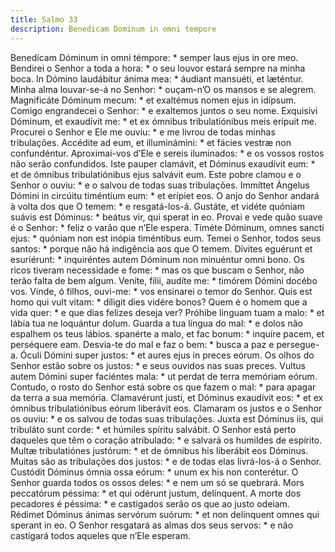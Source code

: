 ```yaml
---
title: Salmo 33
description: Benedicam Dominum in omni tempore
---
```


<div class="grid grid-cols-2 gap-5">
  <span class="text-justify">
    Benedícam Dóminum in omni témpore: * semper laus ejus in ore meo.
  </span>
  <span class="text-justify">
    Bendirei o Senhor a toda a hora: * o seu louvor estará sempre na minha boca.
  </span>
  <span class="text-justify">
    In Dómino laudábitur ánima mea: * áudiant mansuéti, et læténtur.
  </span>
  <span class="text-justify">
    Minha alma louvar-se-á no Senhor: * ouçam-n’O os mansos e se alegrem.
  </span>
  <span class="text-justify">
    Magnificáte Dóminum mecum: * et exaltémus nomen ejus in idípsum.
  </span>
  <span class="text-justify">
    Comigo engrandecei o Senhor: * e exaltemos juntos o seu nome.
  </span>
  <span class="text-justify">
    Exquisívi Dóminum, et exaudívit me: * et ex ómnibus tribulatiónibus meis
    erípuit me.
  </span>
  <span class="text-justify">
    Procurei o Senhor e Ele me ouviu: * e me livrou de todas minhas tribulações.
  </span>
  <span class="text-justify">
    Accédite ad eum, et illuminámini: * et fácies vestræ non confundéntur.
  </span>
  <span class="text-justify">
    Aproximai-vos d’Ele e sereis iluminados: * e os vossos rostos não serão
    confundidos.
  </span>
  <span class="text-justify">
    Iste pauper clamávit, et Dóminus exaudívit eum: * et de ómnibus
    tribulatiónibus ejus salvávit eum.
  </span>
  <span class="text-justify">
    Este pobre clamou e o Senhor o ouviu: * e o salvou de todas suas
    tribulações.
  </span>
  <span class="text-justify">
    Immíttet Ángelus Dómini in circúitu timéntium eum: * et erípiet eos.
  </span>
  <span class="text-justify">
    O anjo do Senhor andará à volta dos que O temem: * e resgatá-los-á.
  </span>
  <span class="text-justify">
    Gustáte, et vidéte quóniam suávis est Dóminus: * beátus vir, qui sperat in
    eo.
  </span>
  <span class="text-justify">
    Provai e vede quão suave é o Senhor: * feliz o varão que n’Ele espera.
  </span>
  <span class="text-justify">
    Timéte Dóminum, omnes sancti ejus: * quóniam non est inópia timéntibus eum.
  </span>
  <span class="text-justify">
    Temei o Senhor, todos seus santos: * porque não há indigência aos que O
    temem.
  </span>
  <span class="text-justify">
    Dívites eguérunt et esuriérunt: * inquiréntes autem Dóminum non minuéntur
    omni bono.
  </span>
  <span class="text-justify">
    Os ricos tiveram necessidade e fome: * mas os que buscam o Senhor, não terão
    falta de bem algum.
  </span>
  <span class="text-justify">
    Veníte, fílii, audíte me: * timórem Dómini docébo vos.
  </span>
  <span class="text-justify">
    Vinde, ó filhos, ouvi-me: * vos ensinarei o temor do Senhor.
  </span>
  <span class="text-justify">
    Quis est homo qui vult vitam: * díligit dies vidére bonos?
  </span>
  <span class="text-justify">
    Quem é o homem que a vida quer: * e que dias felizes deseja ver?
  </span>
  <span class="text-justify">
    Próhibe linguam tuam a malo: * et lábia tua ne loquántur dolum.
  </span>
  <span class="text-justify">
    Guarda a tua língua do mal: * e dolos não espalhem os teus lábios.
  </span>
  <span class="text-justify">
    spanérte a malo, et fac bonum: * inquíre pacem, et perséquere eam.
  </span>
  <span class="text-justify">
    Desvia-te do mal e faz o bem: * busca a paz e persegue-a.
  </span>
  <span class="text-justify">
    Óculi Dómini super justos: * et aures ejus in preces eórum.
  </span>
  <span class="text-justify">
    Os olhos do Senhor estão sobre os justos: * e seus ouvidos nas suas preces.
  </span>
  <span class="text-justify">
    Vultus autem Dómini super faciéntes mala: * ut perdat de terra memóriam
    eórum.
  </span>
  <span class="text-justify">
    Contudo, o rosto do Senhor está sobre os que fazem o mal: * para apagar da
    terra a sua memória.
  </span>
  <span class="text-justify">
    Clamavérunt justi, et Dóminus exaudívit eos: * et ex ómnibus tribulatiónibus
    eórum liberávit eos.
  </span>
  <span class="text-justify">
    Clamaram os justos e o Senhor os ouviu: * e os salvou de todas suas
    tribulações.
  </span>
  <span class="text-justify">
    Juxta est Dóminus iis, qui tribuláto sunt corde: * et húmiles spíritu
    salvábit.
  </span>
  <span class="text-justify">
    O Senhor está perto daqueles que têm o coração atribulado: * e salvará os
    humildes de espírito.
  </span>
  <span class="text-justify">
    Multæ tribulatiónes justórum: * et de ómnibus his liberábit eos Dóminus.
  </span>
  <span class="text-justify">
    Muitas são as tribulações dos justos: * e de todas elas livrá-los-á o
    Senhor.
  </span>
  <span class="text-justify">
    Custódit Dóminus ómnia ossa eórum: * unum ex his non conterétur.
  </span>
  <span class="text-justify">
    O Senhor guarda todos os ossos deles: * e nem um só se quebrará.
  </span>
  <span class="text-justify">
    Mors peccatórum péssima: * et qui odérunt justum, delínquent.
  </span>
  <span class="text-justify">
    A morte dos pecadores é péssima: * e castigados serão os que ao justo
    odeiam.
  </span>
  <span class="text-justify">
    Rédimet Dóminus ánimas servórum suórum: * et non delínquent omnes qui
    sperant in eo.
  </span>
  <span class="text-justify">
    O Senhor resgatará as almas dos seus servos: * e não castigará todos aqueles
    que n’Ele esperam.
  </span>
</div>
